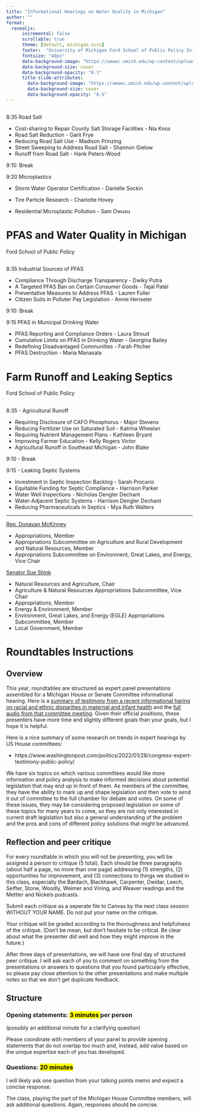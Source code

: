 ```yaml
---
title: "Informational Hearings on Water Quality in Michigan"
author: ""
format: 
  revealjs:
      incremental: false  
      scrollable: true
      theme: [default, michigan.scss]
      footer:  "University of Michigan Ford School of Public Policy Informational Hearings on Water Quality"
      fontsize: "40px"
      data-background-image: "https://umaec.umich.edu/wp-content/uploads/2013/10/030630_fordpreferred.jpg"
      data-background-size: cover
      data-background-opacity: "0.1"
      title-slide-attributes:
        data-background-image: "https://umaec.umich.edu/wp-content/uploads/2013/10/030630_fordpreferred.jpg"
        data-background-size: cover
        data-background-opacity: "0.5"
---
```



## {background-opacity="0.2" background-image="https://umaec.umich.edu/wp-content/uploads/2013/10/030630_fordpreferred.jpg" }

8:35 Road Salt 

- Cost-sharing to Repair County Salt Storage Facilities - Nia Knox
- Road Salt Reduction - Garit Frye
- Reducing Road Salt Use - Madison Prinzing
- Street Sweeping to Address Road Salt - Shannon Gielow
- Runoff from Road Salt - Hank Peters-Wood

9:15: Break

9:20 Microplastics

- Storm Water Operator Certification - Danielle Sockin
 
- Tire Particle Research - Charlotte Hovey

- Residential Microplastic Pollution - Sam Owusu


# PFAS and Water Quality in Michigan {background-opacity="0.5" background-image="https://umaec.umich.edu/wp-content/uploads/2013/10/030630_fordpreferred.jpg" }

Ford School of Public Policy

## {background-opacity="0.2" background-image="https://umaec.umich.edu/wp-content/uploads/2013/10/030630_fordpreferred.jpg" }

8:35 Industrial Sources of PFAS

- Compliance Through Discharge Transparency - Dwiky Putra
- A Targeted PFAS Ban on Certain Consumer Goods  - Tejal Patel
- Preventative Measures to Address PFAS - Lauren Fuller
- Citizen Suits in Polluter Pay Legislation - Annie Henseler

9:10: Break

9:15 PFAS in Municipal Drinking Water

- PFAS Reporting and Compliance Orders - Laura Stroud
- Cumulative Limits on PFAS in Drinking Water - Georgina Bailey  
- Redefining Disadvantaged Communities - Farah Pitcher 
- PFAS Destruction - Maria Manasala


# Farm Runoff and Leaking Septics {background-opacity="0.5" background-image="https://umaec.umich.edu/wp-content/uploads/2013/10/030630_fordpreferred.jpg" }

Ford School of Public Policy

## {background-opacity="0.2" background-image="https://umaec.umich.edu/wp-content/uploads/2013/10/030630_fordpreferred.jpg" }

8:35 - Agricultural Runoff

- Requiring Disclosure of CAFO Phosphorus  -  Major Stevens
- Reducing Fertilizer Use on Saturated Soil - Katrina Wheelan
- Requiring Nutrient Management Plans - Kathleen Bryant
- Improving Farmer Education - Kelly Rogers Victor
- Agricultural Runoff in Southeast Michigan - John Blake

9:10 - Break 

9:15 - Leaking Septic Systems 

- Investment in  Septic Inspection Backlog - Sarah Procario
- Equitable Funding for Septic Compliance - Harrison Parker 
- Water Well Inspections - Nicholas Dengler Dechant
- Water-Adjacent Septic Systems - Harrison Dengler Dechant
- Reducing Pharmaceuticals in Septics - Mya Ruth Walters


---

[Rep. Donavan McKinney](https://www.donavanmckinney.com)

- Appropriations, Member
- Appropriations Subcommittee on Agriculture and Rural Development and Natural Resources, Member
- Appropriations Subcommittee on Environment, Great Lakes, and Energy,  Vice Chair
 

[Senator Sue Shink](https://senatedems.com/shink)

- Natural Resources and Agriculture, Chair
- Agriculture & Natural Resources Appropriations Subcommittee, Vice Chair
- Appropriations, Member
- Energy & Environment, Member
- Environment, Great Lakes, and Energy (EGLE) Appropriations Subcommittee, Member
- Local Government, Member
  
  

# Roundtables Instructions

## Overview

This year, roundtables are structured as expert panel presentations assembled for a Michigan House or Senate Committee informational hearing. Here is a [summary of testimony from a recent informational haring on racial and ethnic disparities in maternal and infant health](https://stateofreform.com/featured/2023/03/michigan-senate-committee-discusses-racial-and-ethnic-disparities-in-maternal-and-infant-health/) and the [full audio from that committee meeting](https://www.senate.michigan.gov/committeeaudio/2023-2024/Health%20Policy/Health-Policy-03-22-2023_1232PM_28_72.mp3). Given their official positions, these presenters have more time and slightly different goals than your goals, but I hope it is helpful. 

Here is a nice summary of some research on trends in expert hearings by US House committees: 

- https://www.washingtonpost.com/politics/2022/01/28/congress-expert-testimony-public-policy/

We have six topics on which various committees would like more information and policy analysis to make informed decisions about potential legislation that may end up in front of them. As members of the committee, they have the ability to mark up and shape legislation and then vote to send it out of committee to the full chamber for debate and votes. On some of these issues, they may be considering proposed legislation on some of these topics for many years to come, so they are not only interested in current draft legislation but also a general understanding of the problem and the pros and cons of different policy solutions that might be advanced. 

## Reflection and peer critique 

For every roundtable in which you will not be presenting, you will be assigned a
person to critique (5 total). Each should be three paragraphs (about half a page, no more than one page) addressing (1) strengths,  (2) opportunities for improvement, and (3) connections to things we studied in this class, especially the Bardach, Blackhawk, Carpenter, Dwidar, Leech, Seifter, Stone, Woodly, Weimer and Vining, and Weaver readings and the Mettler and Nickels podcasts. 

Submit each critique as a seperate file to Canvas by the next class session WITHOUT YOUR
NAME. Do not put your name on the critique. 

Your critique will be graded according to
the thoroughness and helpfulness of the critique. (Don't be mean, but don't hesitate to be
critical. Be clear about what the presenter did well and how
they might improve in the future.)

After three days of presentations, we will have one final day of structured peer critique. I will ask each of you to comment on something from the presentations or answers to questions that you found particularly effective, so please pay close attention to the other presentations and make multiple notes so that we don't get duplicate feedback. 


## Structure

### Opening statements: <mark> 3 minutes </mark> per person

(possibly an additional minute for a clarifying question)

Please coordinate with members of your panel to provide opening statements that do not overlap too much and, instead, add value based on the unique expertise each of you has developed. 

### Questions:  <mark> 20 minutes </mark>

I will likely ask one question from your talking points memo and expect a concise response. 

The class, playing the part of the Michigan House Committee members, will ask additional questions. Again, responses should be concise. 

 
